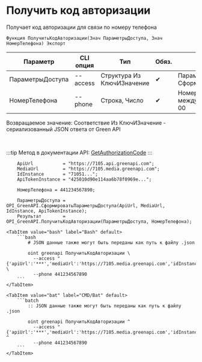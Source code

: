 ﻿---
sidebar_position: 9
description: Получить код авторизации и другие функции для работы с Green API в Открытом пакете интеграций - бесплатной open-source библиотеке интеграций для 1С:Предприятие 8, OneScript и CLI
keywords: [1C, 1С, 1С:Предприятие, 1С:Предприятие 8.3, API, Интеграция, Сервисы, Обмен, OneScript, CLI, Green API]
---


# Получить код авторизации
 Получает код авторизации для связи по номеру телефона



`Функция ПолучитьКодАвторизации(Знач ПараметрыДоступа, Знач НомерТелефона) Экспорт`

  | Параметр | CLI опция | Тип | Обяз. | Назначение |
  |-|-|-|-|-|
  | ПараметрыДоступа | --access | Структура Из КлючИЗначение | &#x2714; | Параметры доступа. См. СформироватьПараметрыДоступа |
  | НомерТелефона | --phone | Строка, Число | &#x2714; | Номер телефона в международном формате без + и 00 |

  
  Возвращаемое значение:   Соответствие Из КлючИЗначение - сериализованный JSON ответа от Green API

<br/>

:::tip
Метод в документации API: [GetAuthorizationCode](https://green-api.com/docs/api/account/GetAuthorizationCode/)
:::
<br/>


```bsl title="Пример использования для 1С:Предприятие/OneScript"
    ApiUrl           = "https://7105.api.greenapi.com";
    MediaUrl         = "https://7105.media.greenapi.com";
    IdInstance       = "71051...";
    ApiTokenInstance = "425010d90e114aa6b78f0969e...";

    НомерТелефона = 441234567890;

    ПараметрыДоступа = OPI_GreenAPI.СформироватьПараметрыДоступа(ApiUrl, MediaUrl, IdInstance, ApiTokenInstance);
    Результат        = OPI_GreenAPI.ПолучитьКодАвторизации(ПараметрыДоступа, НомерТелефона);
```
    

 <Tabs>
  
    <TabItem value="bash" label="Bash" default>
        ```bash
            # JSON данные также могут быть переданы как путь к файлу .json
            
            oint greenapi ПолучитьКодАвторизации \
              --access "{'apiUrl':'***','mediaUrl':'https://7105.media.greenapi.com','idInstance':'7105187566','apiTokenInstance':'***'}" \
              --phone 441234567890
        ```
    </TabItem>
  
    <TabItem value="bat" label="CMD/Bat" default>
        ```batch
            :: JSON данные также могут быть переданы как путь к файлу .json
            
            oint greenapi ПолучитьКодАвторизации ^
              --access "{'apiUrl':'***','mediaUrl':'https://7105.media.greenapi.com','idInstance':'7105187566','apiTokenInstance':'***'}" ^
              --phone 441234567890
        ```
    </TabItem>
</Tabs>



